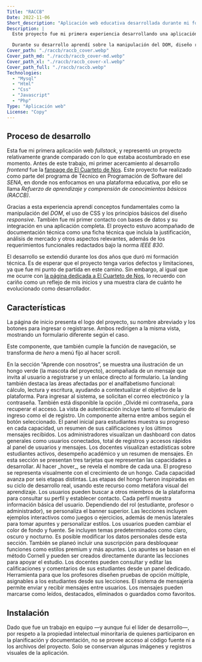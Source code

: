 ```yaml
---
Title: "RACCB"
Date: 2022-11-06
Short_description: "Aplicación web educativa desarrollada durante mi formación técnica en el SENA"
Description: |
  Este proyecto fue mi primera experiencia desarrollando una aplicación web fullstack. Fue realizado como entrega final para el programa de Técnico en Programación de Software del SENA. 

  Durante su desarrollo aprendí sobre la manipulación del DOM, diseño responsive, uso de bases de datos y documentación de requerimientos técnicos siguiendo la norma IEEE 830.
Cover_path: "./raccb/raccb_cover.webp"
Cover_path_md: "./raccb/raccb_cover-md.webp"
Cover_path_xl: "./raccb/raccb_cover-xl.webp"
Cover_path_full: "./raccb/raccb.webp"
Technologies:
  - "Mysql"
  - "Html"
  - "Css"
  - "Javascript"
  - "Php"
Type: "Aplicación web"
License: "Copy"
---
```



<HeroProject
  Title={frontmatter.Title}
  Img={Image1}
  Release={frontmatter.Date}
  Description={frontmatter.Description}
  Technologies={frontmatter.Technologies}
  Github_link={frontmatter.Github_link}
  Demo_link={frontmatter?.Demo_link}
  License={frontmatter.License}
/>

## Proceso de desarrollo

Esta fue mi primera aplicación web _fullstack_, y representó un proyecto relativamente grande comparado con lo que estaba acostumbrado en ese momento. Antes de este trabajo, mi primer acercamiento al desarrollo _frontend_ fue la [fanpage de El Cuarteto de Nos](/proyectos/fanpage-cuarteto-de-nos#primer-versión). Este proyecto fue realizado como parte del programa de Técnico en Programación de Software del _SENA_, en donde nos enfocamos en una plataforma educativa, por ello se llama _Refuerzo de aprendizaje y comprensión de conocimientos básicos (RACCB)_.

Gracias a esta experiencia aprendí conceptos fundamentales como la manipulación del _DOM_, el uso de CSS y los principios básicos del diseño _responsive_. También fue mi primer contacto con bases de datos y su integración en una aplicación completa. El proyecto estuvo acompañado de documentación técnica como una ficha técnica que incluía la justificación, análisis de mercado y otros aspectos relevantes, además de los requerimientos funcionales redactados bajo la norma _IEEE 830_.

El desarrollo se extendió durante los dos años que duró mi formación técnica. Es de esperar que el proyecto tenga varios defectos y limitaciones, ya que fue mi punto de partida en este camino. Sin embargo, al igual que me ocurre con [la página dedicada a El Cuarteto de Nos](/proyectos/fanpage-cuarteto-de-nos), lo recuerdo con cariño como un reflejo de mis inicios y una muestra clara de cuánto he evolucionado como desarrollador.

## Características

<FeatureCard title="Landing page" image={Image1}>
La página de inicio presenta el logo del proyecto, su nombre abreviado y los
botones para ingresar o registrarse. Ambos redirigen a la misma vista,
mostrando un formulario diferente según el caso.

Este componente, que también cumple la función de navegación, se transforma de _hero_ a menú fijo
al hacer scroll.

</FeatureCard>

<FeatureCard alternative="Landing page, parte 2" image={Image2}>
  En la sección “Aprende con nosotros”, se muestra una ilustración de un hongo
  verde (la mascota del proyecto), acompañada de un mensaje que invita al
  usuario a registrarse y un enlace directo al formulario.
</FeatureCard>

<FeatureCard alternative="Landing page, parte 3" image={Image3}>
  La landing también destaca las áreas afectadas por el analfabetismo funcional:
  cálculo, lectura y escritura, ayudando a contextualizar el objetivo de la
  plataforma.
</FeatureCard>

<FeatureCard title="Ingreso" image={Image10}>
  Para ingresar al sistema, se solicitan el correo electrónico y la contraseña.
  También está disponible la opción _Olvidé mi contraseña_ para recuperar el
  acceso.
</FeatureCard>

<FeatureCard title="Registro" image={Image12}>
  La vista de autenticación incluye tanto el formulario de ingreso como el de
  registro. Un componente alterna entre ambos según el botón seleccionado.
</FeatureCard>

<FeatureCard title="Inicio - Estudiante" image={Image18}>
  El panel inicial para estudiantes muestra su progreso en cada capacidad, un
  resumen de sus calificaciones y los últimos mensajes recibidos.
</FeatureCard>

<FeatureCard title="Inicio - Administrador" image={Image5}>
  Los administradores visualizan un dashboard con datos generales como usuarios
  conectados, total de registros y accesos rápidos al panel de usuarios y
  mensajes.
</FeatureCard>

<FeatureCard title="Inicio - Profesor" image={Image16}>
  Los docentes visualizan estadísticas sobre estudiantes activos, desempeño
  académico y un resumen de mensajes.
</FeatureCard>

<FeatureCard title="Menú de lecciones RACCB" image={Image4}>
  En esta sección se presentan tres tarjetas que representan las capacidades a
  desarrollar. Al hacer _hover_, se revela el nombre de cada una.
</FeatureCard>

<FeatureCard title="Progreso" image={Image6}>
  El progreso se representa visualmente con el crecimiento de un hongo. Cada
  capacidad avanza por seis etapas distintas.
</FeatureCard>

<FeatureCard title="Etapas de progreso" image={Image21}>
  Las etapas del hongo fueron inspiradas en su ciclo de desarrollo real, usando
  este recurso como metáfora visual del aprendizaje.
</FeatureCard>

<FeatureCard title="Búsqueda de usuarios" image={Image19}>
  Los usuarios pueden buscar a otros miembros de la plataforma para consultar su
  perfil y establecer contacto.
</FeatureCard>

<FeatureCard title="Información del usuario" image={Image7}>
  Cada perfil muestra información básica del usuario. Dependiendo del rol
  (estudiante, profesor o administrador), se personaliza el banner superior.
</FeatureCard>

<FeatureCard title="Pruebas" image={Image8}>
  Las lecciones incluyen ejemplos interactivos como juegos o ejercicios, además
  de menús laterales para tomar apuntes y personalizar estilos.
</FeatureCard>

<FeatureCard title="Configuración de los estilos" image={Image9}>
  Los usuarios pueden cambiar el color de fondo y fuente. Se incluyen temas
  predeterminados como claro, oscuro y nocturno.
</FeatureCard>

<FeatureCard title="Configuración de la cuenta" image={Image11}>
  Es posible modificar los datos personales desde esta sección. También se
  planeó incluir una suscripción para desbloquear funciones como estilos premium
  y más apuntes.
</FeatureCard>

<FeatureCard title="Apuntes" image={Image13}>
  Los apuntes se basan en el método Cornell y pueden ser creados directamente
  durante las lecciones para apoyar el estudio.
</FeatureCard>

<FeatureCard title="Calificaciones" image={Image14}>
  Los docentes pueden consultar y editar las calificaciones y comentarios de sus
  estudiantes desde un panel dedicado.
</FeatureCard>

<FeatureCard title="Creador de pruebas" image={Image15}>
  Herramienta para que los profesores diseñen pruebas de opción múltiple,
  asignables a los estudiantes desde sus lecciones.
</FeatureCard>

<FeatureCard title="Mensajes" image={Image20}>
  El sistema de mensajería permite enviar y recibir mensajes entre usuarios. Los
  mensajes pueden marcarse como leídos, destacados, eliminados o guardados como
  favoritos.
</FeatureCard>

## Instalación

Dado que fue un trabajo en equipo —y aunque fui el líder de desarrollo—, por respeto a la propiedad intelectual minoritaria de quienes participaron en la planificación y documentación, no se provee acceso al código fuente ni a los archivos del proyecto. Solo se conservan algunas imágenes y registros visuales de la aplicación.
